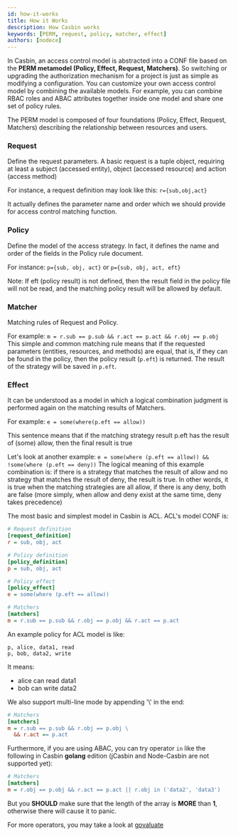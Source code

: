 ```yaml
---
id: how-it-works
title: How it Works
description: How Casbin works
keywords: [PERM, request, policy, matcher, effect]
authors: [nodece]
---
```


In Casbin, an access control model is abstracted into a CONF file based on the **PERM metamodel (Policy, Effect, Request, Matchers)**. So switching or upgrading the authorization mechanism for a project is just as simple as modifying a configuration. You can customize your own access control model by combining the available models. For example, you can combine RBAC roles and ABAC attributes together inside one model and share one set of policy rules.

The PERM model is composed of four foundations (Policy, Effect, Request, Matchers) describing the relationship between resources and users.

### Request
Define the request parameters. A basic request is a tuple object, requiring at least a subject (accessed entity), object (accessed resource) and action (access method)

For instance, a request definition may look like this:
`r={sub,obj,act}`

It actually defines the parameter name and order which we should provide for access control matching function.

### Policy
Define the model of the access strategy. In fact, it defines the name and order of the fields in the Policy rule document.

For instance:
`p={sub, obj, act}` or `p={sub, obj, act, eft}`

Note: If eft (policy result) is not defined, then the result field in the policy file will not be read, and the matching policy result will be allowed by default.

### Matcher
Matching rules of Request and Policy.

For example: `m = r.sub == p.sub && r.act == p.act && r.obj == p.obj`
This simple and common matching rule means that if the requested parameters (entities, resources, and methods) are equal, that is, if they can be found in the policy, then the policy result (`p.eft`) is returned. The result of the strategy will be saved in `p.eft`.

### Effect
It can be understood as a model in which a logical combination judgment is performed again on the matching results of Matchers.

For example: `e = some(where(p.eft == allow))`

This sentence means that if the matching strategy result p.eft has the result of (some) allow, then the final result is true

Let's look at another example:
`e = some(where (p.eft == allow)) && !some(where (p.eft == deny))`
The logical meaning of this example combination is: if there is a strategy that matches the result of allow and no strategy that matches the result of deny, the result is true. In other words, it is true when the matching strategies are all allow, if there is any deny, both are false (more simply, when allow and deny exist at the same time, deny takes precedence)

The most basic and simplest model in Casbin is ACL. ACL's model CONF is:

```ini
# Request definition
[request_definition]
r = sub, obj, act

# Policy definition
[policy_definition]
p = sub, obj, act

# Policy effect
[policy_effect]
e = some(where (p.eft == allow))

# Matchers
[matchers]
m = r.sub == p.sub && r.obj == p.obj && r.act == p.act

```

An example policy for ACL model is like:

```
p, alice, data1, read
p, bob, data2, write
```

It means:

- alice can read data1
- bob can write data2

We also support multi-line mode by appending '\\'  in the end:  

```ini
# Matchers
[matchers]
m = r.sub == p.sub && r.obj == p.obj \ 
  && r.act == p.act
```

Furthermore, if you are using ABAC,  you can try operator `in` like the following in Casbin **golang** edition (jCasbin and Node-Casbin are not supported yet):

```ini
# Matchers
[matchers]
m = r.obj == p.obj && r.act == p.act || r.obj in ('data2', 'data3')
```

But you **SHOULD** make sure that the length of the array is **MORE** than **1**, otherwise there will cause it to panic.

For more operators, you may take a look at [govaluate](https://github.com/Knetic/govaluate)

